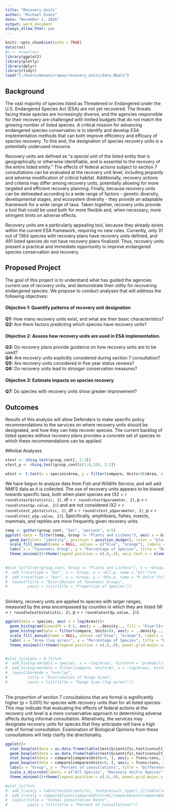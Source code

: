 ```yaml
---
title: "Recovery Units"
author: "Michael Evans"
date: "November 1, 2016"
output: word_document
always_allow_html: yes
---
```


```r
knitr::opts_chunk$set(echo = TRUE)
data(rus)
#n <- nrow(rus)
library(ggplot2)
library(plotly)
library(dplyr)
library(tidyr)
load("C:/Users/mevans/repos/recovery_units/data.RData")
```
## Background

The vast majority of species listed as Threatened or Endangered under the U.S. Endangered Species Act (ESA) are not yet recovered.  The threats facing these species are increasingly diverse, and the agencies responsible for their recovery are challenged with limited budgets that do not match the growing number of listed species.  A critical mission for advancing endangered species conservation is to identify and develop ESA implementation methods that can both improve efficiency and efficacy of species recovery.  To this end, the designation of species recovery units is a potentially underused resource.  

Recovery units are defined as "a special unit of the listed entity that is geographically or otherwise identifiable, and is essential to the recovery of the entire listed entity."  The effects of federal actions subject to section 7 consultations can be evaluated at the recovery unit level, including jeopardy and adverse modification of critical habitat.  Additionally, recovery actions and criteria may differ among recovery units, potentially allowing for more targeted and efficient recovery planning.  Finally, because recovery units can be delineated according to a wide range of factors - genetic diversity, developmental stages, and ecosystem diversity - they provide an adaptable framework for a wide range of taxa.  Taken together, recovery units provide a tool that could be used both for more flexible and, when necessary, more stringent limits on adverse effects.

Recovery units are a particularly appealing tool, because they already exists within the current ESA framework, requiring no new rules.  Currently, only 31 out of 1364 species with recovery plans have recovery units defined,  and 491 listed species do not have recovery plans finalized.  Thus, recovery units present a practical and immediate opportunity to improve endangered species conservation and recovery.

## Proposed Project
The goal of this project is to understand what has guided the agencies current use of recovery units, and demonstrate their utility for recovering endangered species.  We propose to conduct analyses that will address the following objectives:

#### Objective 1: Quantify patterns of recovery unit designation

**Q1:** How many recovery units exist, and what are their basic characteristics?
**Q2:** Are there factors predicting which species have recovery units?

#### Objective 2: Assess how recovery units are used in ESA implementation.

**Q3:** Do recovery plans provide guidance on how recovery units are to be used?</br>
**Q4:** Are recovery units explicitly considered during section 7 consultation?</br>
**Q5:** Are recovery units considered in five year status reviews?</br>
**Q6:** Do recovery units lead to stronger conservation measures?</br>

#### Objective 3: Estimate impacts on species recovery

**Q7:** Do species with recovery units show greater improvement?</br>

## Outcomes
Results of this analysis will allow Defenders to make specific policy recommendations to the services on where recovery units should be designated, and how they can help recover species. The current backlog of listed species without recovery plans provides a concrete set of species to which these recommendations can be applied.  

##Initial Analyses
```r
xtest <- chisq.test(group_cont[, 2:3])
xtest_p <- chisq.test(group_cont[c(1:8,10), 2:3])

wtest <- t.test(x = species$Area, y = filter(compare, Units>0)$Area, alternative = "l", paired = FALSE)
```
We have begun to analyze data from Fish and Wildlife Service, and will add NMFS data as it is collected.  The use of recovery units appears to be biased towards specific taxa, both when plant species are (X2 = `r round(xtest$statistic, 2)`, df = `r round(xtest$parameter, 2)`, p = `r round(xtest$p.value, 2)`) and are not considered (X2 = `r round(xtest_p$statistic, 2)`, df = `r round(xtest_p$parameter, 2)`, p = `r round(xtest_p$p.value, 2)`).  Specifically, amphibians, fishes, insects, mammals, and reptiles are more frequently given recovery units. 

```r
temp <- gather(group_cont, "Set", "percent", 4:5)
ggplot( data = filter(temp, Group != "Plants and Lichens"), aes( x = Group, y = percent, fill = Set))+
  geom_bar(stat= "identity", position = position_dodge(), color = "black")+
  scale_fill_manual(name = NULL, values = c("blue", "orange"), labels = c("All Species", "Recovery Unit\n Species"))+
  labs( x = "Taxonomic Group", y = "Percentage of Species", title = "Relative Proportions of Listed Species")+
  theme_minimal()+theme(legend.position = c(.8,.9), axis.text.x = element_text(angle = 45), panel.grid.major.x=element_blank())
 

#plot_ly(filter(group_cont, Group != "Plants and Lichens"), x = ~Group)%>%
#  add_trace(type = "bar", x = ~Group, y = ~All.p, name = "All")%>%
#  add_trace(type = "bar", x = ~Group, y = ~RUs.p, name = "R Units")%>%
#  layout(title = "Distribution of Taxanomic Groups",
#         yaxis = list(title = "Proportion of Species"))
```
</br>
Similarly, recovery units are applied to species with larger ranges, measured by the area encompassed by counties in which they are listed (W = `r round(wtest$statistic, 2)`, p = `r round(wtest$p.value, 2)`).

```r
ggplot(data = species, aes( x = log(Area)))+
  geom_histogram(binwidth = 0.5, aes(y = ..density.., fill = "blue"))+
  geom_histogram(data = filter(compare, Units>0), aes(y = ..density.., fill = "orange"), binwidth = 0.5, alpha = 0.7)+
  scale_fill_manual(name = NULL, values =c("blue", "orange"), labels = c("All Species", "Revcovery Unit\n Species"))+
  labs( x = "Area (log acres)", y = "Percentage of Species", title = "Distribution of Species Range Sizes")+
  theme_minimal()+theme(legend.position = c(.8,.9), panel.grid.major.x=element_blank())


#plot_ly(alpha = 0.75)%>%
#  add_histogram(data = species, x = ~log(Area), histnorm = "probability", name = "All", xbins = #list(start = 15, end = 35, size =0.5))%>%
#  add_histogram(data = filter(compare, Units>0), x = ~log(Area), histnorm = "probability", name = "RUs", #xbins = list(start = 15, end = 35, size =0.5))%>%
#  layout(barmode = "overlay",
#         title = "Distribution of Range Sizes",
#         xaxis = list(title = "Range Size (log acres)"))
```
</br>
The proportion of section 7 consultations that are formal is significantly higher (p < 0.001) for species with recovery units than for all listed species.  This may indicate that evaluating the effects of federal actions at the recovery unit level is a more conservative approach to determining adverse affects during informal consultation.  Alteratively, the services may designate recovery units for species that they anticipate will have a high rate of formal consultation.  Examination of Biological Opinions from these consultations will help clarify the directionality.

```r
ggplot()+
  stat_boxplot(data = as.data.frame(table(test$Scientific,test$consult_type)[,1]/table(test$Scientific)), aes(y = Freq, x = factor(0)), geom = "errorbar")+
  geom_boxplot(data = as.data.frame(table(test$Scientific,test$consult_type)[,1]/table(test$Scientific)), aes(y = Freq, x = factor(0)), fill = "blue")+
  stat_boxplot(data = compare[compare$Units>0, ], aes(y = fcons/cons, x = factor(1)), geom = "errorbar")+
  geom_boxplot(data = compare[compare$Units>0, ], aes(y = fcons/cons, x = factor(1)), fill = "orange")+
  labs(x = "Group", y = "Percent of consultations", title = "Differences in Formal Consultation Rate")+
  scale_x_discrete(labels = c("All Species", "Recovery Unit\n Species"))+
  theme_minimal()+theme(legend.position = c(.8,.9), panel.grid.major.x = element_blank())

#plot_ly()%>%
#  add_trace(y = table(test$Scientific, test$consult_type)[,1]/table(test$Scientific), type = "box", #name = "All")%>%
#  add_trace(y = compare$fcons[compare$Units>0]/compare$cons[compare$Units>0], type = "box", name = #"RUs")%>%
#  layout(title = "Formal Consultation Rates",
#         yaxis = list(title = "Percent of Consultations"))
```